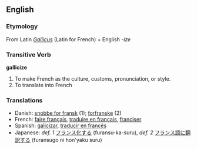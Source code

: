 ==English==

===Etymology===
From Latin ''[[Gallicus]]'' (Latin for French) + English ''-ize''

===Transitive Verb===
'''gallicize'''

# To make French as the culture, customs, pronunciation, or style.
# To translate into French

===Translations===
*Danish: [[snobbe for fransk]] (1); [[forfranske]] (2)
*French: [[faire français]], [[traduire en français]], [[franciser]]
*Spanish: [[galicizar]], [[traducir en francés]]
*Japanese: ''def. 1'' [[フランス化]]する (furansu-ka-suru), ''def. 2'' [[フランス語]]に[[翻訳する]] (furansugo ni hon'yaku suru)